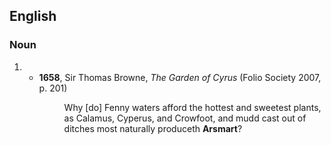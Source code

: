 ==English==

===Noun===
{{en-noun}}

# {{obsolete spelling of|en|arsesmart}}
#* '''1658''', Sir Thomas Browne, ''The Garden of Cyrus'' (Folio Society 2007, p. 201)
#*: Why [do] Fenny waters afford the hottest and sweetest plants, as Calamus, Cyperus, and Crowfoot, and mudd cast out of ditches most naturally produceth '''Arsmart'''?